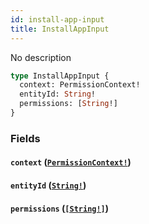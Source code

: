 ```yaml
---
id: install-app-input
title: InstallAppInput
---
```


No description

```graphql
type InstallAppInput {
  context: PermissionContext!
  entityId: String!
  permissions: [String!]
}
```

### Fields

#### `context` ([`PermissionContext!`](/docs/graphql/enums/permission-context))

#### `entityId` ([`String!`](/docs/graphql/scalars/string))

#### `permissions` ([`[String!]`](/docs/graphql/scalars/string))
